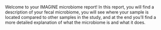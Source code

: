 
\section{Welcome}

Welcome to your IMAGINE microbiome report! In this report, you will find a 
description of your fecal microbiome, you will see where your sample is located
compared to other samples in the study, and at the end you'll find a more 
detailed explanation of what the microbiome is and what it does.
